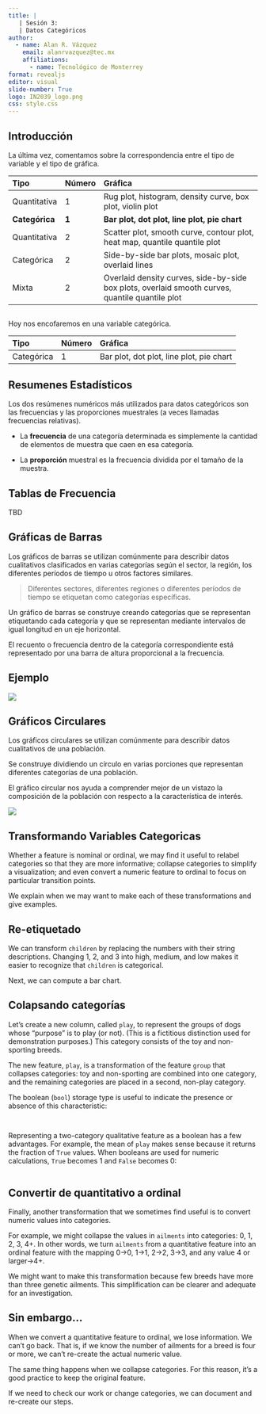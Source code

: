 ```yaml
---
title: |
   | Sesión 3: 
   | Datos Categóricos  
author: 
  - name: Alan R. Vázquez
    email: alanrvazquez@tec.mx
    affiliations:
      - name: Tecnológico de Monterrey
format: revealjs
editor: visual
slide-number: True
logo: IN2039_logo.png
css: style.css
---
```


## Introducción

La última vez, comentamos sobre la correspondencia entre el tipo de variable y el tipo de gráfica.

| Tipo           | Número  | Gráfica                                                                                         |
|:---------------|:--------|:------------------------------------------------------------------------------------------------|
| Quantitativa   | 1       | Rug plot, histogram, density curve, box plot, violin plot                                       |
| **Categórica** | **1**   | **Bar plot, dot plot, line plot, pie chart**                                                    |
| Quantitativa   | 2       | Scatter plot, smooth curve, contour plot, heat map, quantile quantile plot                      |
| Categórica     | 2       | Side-by-side bar plots, mosaic plot, overlaid lines                                             |
| Mixta          | 2       | Overlaid density curves, side-by-side box plots, overlaid smooth curves, quantile quantile plot |

## 

Hoy nos encofaremos en una variable categórica.

| Tipo       | Número  | Gráfica                                  |
|:-----------|:--------|:-----------------------------------------|
| Categórica | 1       | Bar plot, dot plot, line plot, pie chart |

## Resumenes Estadísticos

Los dos resúmenes numéricos más utilizados para datos categóricos son las frecuencias y las proporciones muestrales (a veces llamadas frecuencias relativas).

-   La **frecuencia** de una categoría determinada es simplemente la cantidad de elementos de muestra que caen en esa categoría.

-   La **proporción** muestral es la frecuencia dividida por el tamaño de la muestra.

## Tablas de Frecuencia

TBD

## Gráficas de Barras

Los gráficos de barras se utilizan comúnmente para describir datos cualitativos clasificados en varias categorías según el sector, la región, los diferentes períodos de tiempo u otros factores similares.

> Diferentes sectores, diferentes regiones o diferentes períodos de tiempo se etiquetan como categorías específicas.

Un gráfico de barras se construye creando categorías que se representan etiquetando cada categoría y que se representan mediante intervalos de igual longitud en un eje horizontal.

El recuento o frecuencia dentro de la categoría correspondiente está representado por una barra de altura proporcional a la frecuencia.

## Ejemplo

![](images/clipboard-914413015.png)

## Gráficos Circulares

Los gráficos circulares se utilizan comúnmente para describir datos cualitativos de una población.

Se construye dividiendo un círculo en varias porciones que representan diferentes categorías de una población.

El gráfico circular nos ayuda a comprender mejor de un vistazo la composición de la población con respecto a la característica de interés.

![](images/clipboard-800609446.png)

## Transformando Variables Categoricas

Whether a feature is nominal or ordinal, we may find it useful to relabel categories so that they are more informative; collapse categories to simplify a visualization; and even convert a numeric feature to ordinal to focus on particular transition points.

We explain when we may want to make each of these transformations and give examples.

## Re-etiquetado

We can transform `children` by replacing the numbers with their string descriptions. Changing 1, 2, and 3 into high, medium, and low makes it easier to recognize that `children` is categorical.

Next, we can compute a bar chart.

## Colapsando categorías

Let’s create a new column, called `play`, to represent the groups of dogs whose “purpose” is to play (or not). (This is a fictitious distinction used for demonstration purposes.) This category consists of the toy and non-sporting breeds.

The new feature, `play`, is a transformation of the feature `group` that collapses categories: toy and non-sporting are combined into one category, and the remaining categories are placed in a second, non-play category.

The boolean (`bool`) storage type is useful to indicate the presence or absence of this characteristic:

```r

```

## 

Representing a two-category qualitative feature as a boolean has a few advantages. For example, the mean of `play` makes sense because it returns the fraction of `True` values. When booleans are used for numeric calculations, `True` becomes 1 and `False` becomes 0:

```r

```

## Convertir de quantitativo a ordinal

Finally, another transformation that we sometimes find useful is to convert numeric values into categories.

For example, we might collapse the values in `ailments` into categories: 0, 1, 2, 3, 4+. In other words, we turn `ailments` from a quantitative feature into an ordinal feature with the mapping 0→0, 1→1, 2→2, 3→3, and any value 4 or larger→4+.

We might want to make this transformation because few breeds have more than three genetic ailments. This simplification can be clearer and adequate for an investigation.

## Sin embargo...

When we convert a quantitative feature to ordinal, we lose information. We can’t go back. That is, if we know the number of ailments for a breed is four or more, we can’t re-create the actual numeric value.

The same thing happens when we collapse categories. For this reason, it’s a good practice to keep the original feature.

If we need to check our work or change categories, we can document and re-create our steps.
